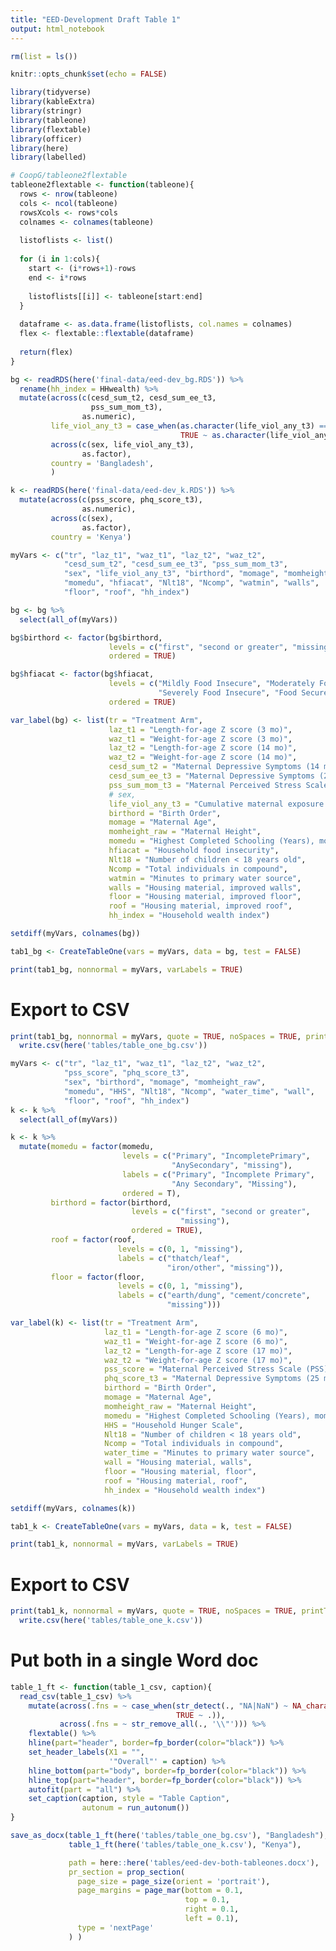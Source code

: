 ```yaml
---
title: "EED-Development Draft Table 1"
output: html_notebook
---
```


```r
rm(list = ls())

knitr::opts_chunk$set(echo = FALSE)

library(tidyverse)
library(kableExtra)
library(stringr)
library(tableone)
library(flextable)
library(officer)
library(here)
library(labelled)

# CoopG/tableone2flextable
tableone2flextable <- function(tableone){
  rows <- nrow(tableone)
  cols <- ncol(tableone)
  rowsXcols <- rows*cols
  colnames <- colnames(tableone)
  
  listoflists <- list()
  
  for (i in 1:cols){
    start <- (i*rows+1)-rows
    end <- i*rows
    
    listoflists[[i]] <- tableone[start:end]
  }
  
  dataframe <- as.data.frame(listoflists, col.names = colnames)
  flex <- flextable::flextable(dataframe)
  
  return(flex)
}
```

```r
bg <- readRDS(here('final-data/eed-dev_bg.RDS')) %>% 
  rename(hh_index = HHwealth) %>% 
  mutate(across(c(cesd_sum_t2, cesd_sum_ee_t3,
                  pss_sum_mom_t3), 
                as.numeric), 
         life_viol_any_t3 = case_when(as.character(life_viol_any_t3) == "missing" ~ NA_character_, 
                                      TRUE ~ as.character(life_viol_any_t3)),
         across(c(sex, life_viol_any_t3), 
                as.factor), 
         country = 'Bangladesh', 
         )

k <- readRDS(here('final-data/eed-dev_k.RDS')) %>% 
  mutate(across(c(pss_score, phq_score_t3), 
                as.numeric), 
         across(c(sex), 
                as.factor), 
         country = 'Kenya')
```


```r
myVars <- c("tr", "laz_t1", "waz_t1", "laz_t2", "waz_t2", 
            "cesd_sum_t2", "cesd_sum_ee_t3", "pss_sum_mom_t3",
            "sex", "life_viol_any_t3", "birthord", "momage", "momheight_raw", 
            "momedu", "hfiacat", "Nlt18", "Ncomp", "watmin", "walls", 
            "floor", "roof", "hh_index")

bg <- bg %>% 
  select(all_of(myVars))
```

```r
bg$birthord <- factor(bg$birthord, 
                      levels = c("first", "second or greater", "missing"),
                      ordered = TRUE)

bg$hfiacat <- factor(bg$hfiacat, 
                      levels = c("Mildly Food Insecure", "Moderately Food Insecure", 
                                 "Severely Food Insecure", "Food Secure"),
                      ordered = TRUE)

var_label(bg) <- list(tr = "Treatment Arm", 
                      laz_t1 = "Length-for-age Z score (3 mo)", 
                      waz_t1 = "Weight-for-age Z score (3 mo)", 
                      laz_t2 = "Length-for-age Z score (14 mo)", 
                      waz_t2 = "Weight-for-age Z score (14 mo)", 
                      cesd_sum_t2 = "Maternal Depressive Symptoms (14 mo)", 
                      cesd_sum_ee_t3 = "Maternal Depressive Symptoms (24 mo)", # check month
                      pss_sum_mom_t3 = "Maternal Perceived Stress Scale (PSS) (24 mo)",
                      # sex, 
                      life_viol_any_t3 = "Cumulative maternal exposure to intimate partner violence",
                      birthord = "Birth Order", 
                      momage = "Maternal Age", 
                      momheight_raw = "Maternal Height", 
                      momedu = "Highest Completed Schooling (Years), mom", 
                      hfiacat = "Household food insecurity", 
                      Nlt18 = "Number of children < 18 years old", 
                      Ncomp = "Total individuals in compound",
                      watmin = "Minutes to primary water source", 
                      walls = "Housing material, improved walls", 
                      floor = "Housing material, improved floor", 
                      roof = "Housing material, improved roof", 
                      hh_index = "Household wealth index")
```


```r
setdiff(myVars, colnames(bg))

tab1_bg <- CreateTableOne(vars = myVars, data = bg, test = FALSE)

print(tab1_bg, nonnormal = myVars, varLabels = TRUE)
```
# Export to CSV

```r
print(tab1_bg, nonnormal = myVars, quote = TRUE, noSpaces = TRUE, printToggle = FALSE, varLabels = TRUE) %>% 
  write.csv(here('tables/table_one_bg.csv'))
```

```r
myVars <- c("tr", "laz_t1", "waz_t1", "laz_t2", "waz_t2", 
            "pss_score", "phq_score_t3",
            "sex", "birthord", "momage", "momheight_raw", 
            "momedu", "HHS", "Nlt18", "Ncomp", "water_time", "wall", 
            "floor", "roof", "hh_index")
k <- k %>% 
  select(all_of(myVars))
```

```r
k <- k %>% 
  mutate(momedu = factor(momedu, 
                         levels = c("Primary", "IncompletePrimary", 
                                    "AnySecondary", "missing"),
                         labels = c("Primary", "Incomplete Primary", 
                                    "Any Secondary", "Missing"), 
                         ordered = T),
         birthord = factor(birthord,
                           levels = c("first", "second or greater",
                                      "missing"),
                           ordered = TRUE),
         roof = factor(roof, 
                        levels = c(0, 1, "missing"),
                        labels = c("thatch/leaf", 
                                   "iron/other", "missing")),
         floor = factor(floor, 
                        levels = c(0, 1, "missing"),
                        labels = c("earth/dung", "cement/concrete",
                                   "missing")))

var_label(k) <- list(tr = "Treatment Arm", 
                     laz_t1 = "Length-for-age Z score (6 mo)", 
                     waz_t1 = "Weight-for-age Z score (6 mo)", 
                     laz_t2 = "Length-for-age Z score (17 mo)", 
                     waz_t2 = "Weight-for-age Z score (17 mo)", 
                     pss_score = "Maternal Perceived Stress Scale (PSS) (25 mo)", 
                     phq_score_t3 = "Maternal Depressive Symptoms (25 mo)",
                     birthord = "Birth Order", 
                     momage = "Maternal Age",
                     momheight_raw = "Maternal Height", 
                     momedu = "Highest Completed Schooling (Years), mom",
                     HHS = "Household Hunger Scale", 
                     Nlt18 = "Number of children < 18 years old", 
                     Ncomp = "Total individuals in compound",
                     water_time = "Minutes to primary water source", 
                     wall = "Housing material, walls", 
                     floor = "Housing material, floor", 
                     roof = "Housing material, roof", 
                     hh_index = "Household wealth index")

```



```r
setdiff(myVars, colnames(k))

tab1_k <- CreateTableOne(vars = myVars, data = k, test = FALSE)

print(tab1_k, nonnormal = myVars, varLabels = TRUE)
```


# Export to CSV

```r
print(tab1_k, nonnormal = myVars, quote = TRUE, noSpaces = TRUE, printToggle = FALSE, varLabels = TRUE) %>% 
  write.csv(here('tables/table_one_k.csv'))
```


# Put both in a single Word doc


```r
table_1_ft <- function(table_1_csv, caption){
  read_csv(table_1_csv) %>%   
    mutate(across(.fns = ~ case_when(str_detect(., "NA|NaN") ~ NA_character_, 
                                     TRUE ~ .)),
           across(.fns = ~ str_remove_all(., '\\"'))) %>% 
    flextable() %>% 
    hline(part="header", border=fp_border(color="black")) %>% 
    set_header_labels(X1 = "", 
                      '"Overall"' = caption) %>% 
    hline_bottom(part="body", border=fp_border(color="black")) %>% 
    hline_top(part="header", border=fp_border(color="black")) %>% 
    autofit(part = "all") %>% 
    set_caption(caption, style = "Table Caption",
                autonum = run_autonum())
}
```


```r
save_as_docx(table_1_ft(here('tables/table_one_bg.csv'), "Bangladesh"), 
             table_1_ft(here('tables/table_one_k.csv'), "Kenya"),

             path = here::here('tables/eed-dev-both-tableones.docx'), 
             pr_section = prop_section(
               page_size = page_size(orient = 'portrait'), 
               page_margins = page_mar(bottom = 0.1, 
                                       top = 0.1, 
                                       right = 0.1, 
                                       left = 0.1), 
               type = 'nextPage'
             ) )
```

